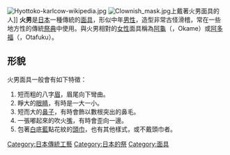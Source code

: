 {{japanese|japanese=ひょっとこ|romaji=Hyottoko}}
[[File:Hyottoko-karlcow-wikipedia.jpg|thumb]]
[[File:Clownish_mask.jpg|thumb]]上戴著火男面具的人]]
'''火男'''是[[日本|日本]]一種傳統的[[面具|面具]]，形似中年[[男性|男性]]，造型非常古怪滑稽，常在一些地方性的傳統[[祭_(日本)|祭典]]中使用。與火男相對的[[女性|女性]]面具稱為[[阿龜|阿龜]]（{{lang|ja|おかめ}}，Okame）或[[阿多福|阿多福]]（{{lang|ja|お多福}}，Otafuku）。

==形貌==
火男面具一般會有如下特徵：
#短而粗的八字[[眉|眉]]，眉尾向下彎曲。
#睜大的[[眼睛|眼睛]]，有時是一大一小。
#短而大的[[鼻子|鼻子]]，有時會飾以數根突出的鼻毛。
#一張嘟起來的吹火[[嘴|嘴]]，有時會歪向一邊。
#包著[[白|白]]底[[藍|藍]]點花紋的[[頭巾|頭巾]]，也有其他樣式，或不戴頭巾者。
{{Commonscat|Hyottoko}}

[[Category:日本傳統工藝|Category:日本傳統工藝]]
[[Category:日本的祭|Category:日本的祭]]
[[Category:面具|Category:面具]]